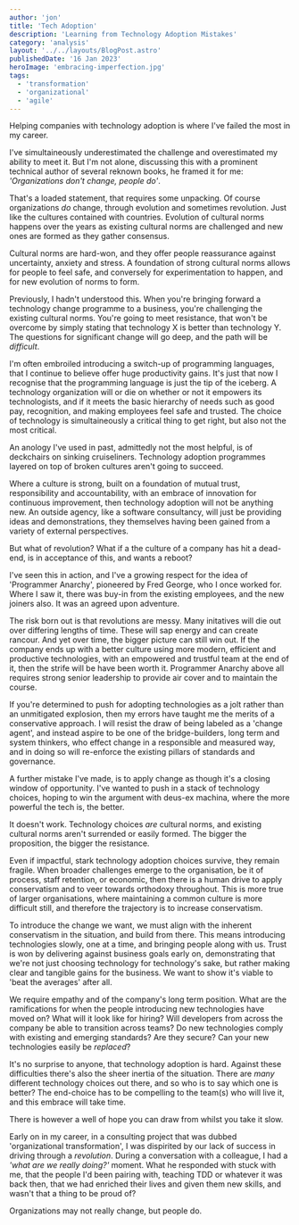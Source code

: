 ```yaml
---
author: 'jon'
title: 'Tech Adoption'
description: 'Learning from Technology Adoption Mistakes'
category: 'analysis'
layout: '../../layouts/BlogPost.astro'
publishedDate: '16 Jan 2023'
heroImage: 'embracing-imperfection.jpg'
tags:
  - 'transformation'
  - 'organizational'
  - 'agile'
---
```


Helping companies with technology adoption is where I've failed the most in my career.

I've simultaineously underestimated the challenge and overestimated my ability to meet it. But I'm not alone, discussing this with a prominent technical author of several reknown books, he framed it for me: _'Organizations don't change, people do'_.

That's a loaded statement, that requires some unpacking. Of course organizations _do_ change, through evolution and sometimes revolution. Just like the cultures contained with countries. Evolution of cultural norms happens over the years as existing cultural norms are challenged and new ones are formed as they gather consensus.

Cultural norms are hard-won, and they offer people reassurance against uncertainty, anxiety and stress. A foundation of strong cultural norms allows for people to feel safe, and conversely for experimentation to happen, and for new evolution of norms to form.

Previously, I hadn't understood this. When you're bringing forward a technology change programme to a business, you're challenging the existing cultural norms. You're going to meet resistance, that won't be overcome by simply stating that technology X is better than technology Y. The questions for significant change will go deep, and the path will be _difficult_.

I'm often embroiled introducing a switch-up of programming languages, that I continue to believe offer huge productivity gains. It's just that now I recognise that the programming language is just the tip of the iceberg. A technology organization will or die on whether or not it empowers its technologists, and if it meets the basic hierarchy of needs such as good pay, recognition, and making employees feel safe and trusted. The choice of technology is simultaineously a critical thing to get right, but also not the most critical.

An anology I've used in past, admittedly not the most helpful, is of deckchairs on sinking cruiseliners. Technology adoption programmes layered on top of broken cultures aren't going to succeed.

Where a culture is strong, built on a foundation of mutual trust, responsibility and accountability, with an embrace of innovation for continuous improvement, then technology adoption will not be anything new. An outside agency, like a software consultancy, will just be providing ideas and demonstrations, they themselves having been gained from a variety of external perspectives.

But what of revolution? What if a the culture of a company has hit a dead-end, is in acceptance of this, and wants a reboot?

I've seen this in action, and I've a growing respect for the idea of 'Programmer Anarchy', pioneered by Fred George, who I once worked for. Where I saw it, there was buy-in from the existing employees, and the new joiners also. It was an agreed upon adventure.

The risk born out is that revolutions are messy. Many initatives will die out over differing lengths of time. These will sap energy and can create rancour. And yet over time, the bigger picture can still win out. If the company ends up with a better culture using more modern, efficient and productive technologies, with an empowered and trustful team at the end of it, then the strife will be have been worth it. Programmer Anarchy above all requires strong senior leadership to provide air cover and to maintain the course.

If you're determined to push for adopting technologies as a jolt rather than an unmitigated explosion, then my errors have taught me the merits of a conservative approach. I will resist the draw of being labeled as a 'change agent', and instead aspire to be one of the bridge-builders, long term and system thinkers, who effect change in a responsible and measured way, and in doing so will re-enforce the existing pillars of standards and governance.

A further mistake I've made, is to apply change as though it's a closing window of opportunity. I've wanted to push in a stack of technology choices, hoping to win the argument with deus-ex machina, where the more powerful the tech is, the better.

It doesn't work. Technology choices _are_ cultural norms, and existing cultural norms aren't surrended or easily formed. The bigger the proposition, the bigger the resistance.

Even if impactful, stark technology adoption choices survive, they remain fragile. When broader challenges emerge to the organisation, be it of process, staff retention, or economic, then there is a human drive to apply conservatism and to veer towards orthodoxy throughout. This is more true of larger organisations, where maintaining a common culture is more difficult still, and therefore the trajectory is to increase conservatism.

To introduce the change we want, we must align with the inherent conservatism in the situation, and build from there. This means introducing technologies slowly, one at a time, and bringing people along with us. Trust is won by delivering against business goals early on, demonstrating that we're not just choosing technology for technology's sake, but rather making clear and tangible gains for the business. We want to show it's viable to 'beat the averages' after all.

We require empathy and of the company's long term position. What are the ramifications for when the people introducing new technologies have moved on? What will it look like for hiring? Will developers from across the company be able to transition across teams? Do new technologies comply with existing and emerging standards? Are they secure? Can your new technologies easily be _replaced_?

It's no surprise to anyone, that technology adoption is hard. Against these difficulties there's also the sheer inertia of the situation. There are _many_ different technology choices out there, and so who is to say which one is better? The end-choice has to be compelling to the team(s) who will live it, and this embrace will take time.

There is however a well of hope you can draw from whilst you take it slow.

Early on in my career, in a consulting project that was dubbed 'organizational transformation', I was dispirited by our lack of success in driving through a _revolution_. During a conversation with a colleague, I had a _'what are we really doing?'_ moment. What he responded with stuck with me, that the people I'd been pairing with, teaching TDD or whatever it was back then, that we had enriched their lives and given them new skills, and wasn't that a thing to be proud of?

Organizations may not really change, but people do.
